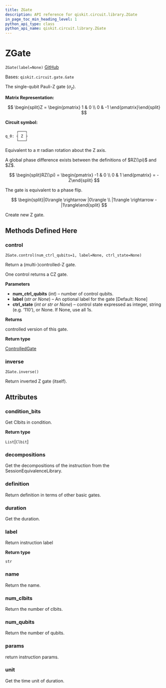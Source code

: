 ```yaml
---
title: ZGate
description: API reference for qiskit.circuit.library.ZGate
in_page_toc_min_heading_level: 1
python_api_type: class
python_api_name: qiskit.circuit.library.ZGate
---
```


# ZGate

<span id="qiskit.circuit.library.ZGate" />

`ZGate(label=None)` [GitHub](https://github.com/qiskit/qiskit/tree/stable/0.20/qiskit/circuit/library/standard_gates/z.py "view source code")

Bases: `qiskit.circuit.gate.Gate`

The single-qubit Pauli-Z gate ($\sigma_z$).

**Matrix Representation:**

$$
\begin{split}Z = \begin{pmatrix}
        1 & 0 \\
        0 & -1
    \end{pmatrix}\end{split}
$$

**Circuit symbol:**

```python
     ┌───┐
q_0: ┤ Z ├
     └───┘
```

Equivalent to a $\pi$ radian rotation about the Z axis.

<Admonition title="Note" type="note">
  A global phase difference exists between the definitions of $RZ(\pi)$ and $Z$.

  $$
  \begin{split}RZ(\pi) = \begin{pmatrix}
              -1 & 0 \\
              0 & 1
            \end{pmatrix}
          = -Z\end{split}
  $$
</Admonition>

The gate is equivalent to a phase flip.

$$
\begin{split}|0\rangle \rightarrow |0\rangle \\
|1\rangle \rightarrow -|1\rangle\end{split}
$$

Create new Z gate.

## Methods Defined Here

### control

<span id="qiskit.circuit.library.ZGate.control" />

`ZGate.control(num_ctrl_qubits=1, label=None, ctrl_state=None)`

Return a (multi-)controlled-Z gate.

One control returns a CZ gate.

**Parameters**

*   **num\_ctrl\_qubits** (*int*) – number of control qubits.
*   **label** (*str or None*) – An optional label for the gate \[Default: None]
*   **ctrl\_state** (*int or str or None*) – control state expressed as integer, string (e.g. ‘110’), or None. If None, use all 1s.

**Returns**

controlled version of this gate.

**Return type**

[ControlledGate](qiskit.circuit.ControlledGate "qiskit.circuit.ControlledGate")

### inverse

<span id="qiskit.circuit.library.ZGate.inverse" />

`ZGate.inverse()`

Return inverted Z gate (itself).

## Attributes

<span id="qiskit.circuit.library.ZGate.condition_bits" />

### condition\_bits

Get Clbits in condition.

**Return type**

`List`\[`Clbit`]

<span id="qiskit.circuit.library.ZGate.decompositions" />

### decompositions

Get the decompositions of the instruction from the SessionEquivalenceLibrary.

<span id="qiskit.circuit.library.ZGate.definition" />

### definition

Return definition in terms of other basic gates.

<span id="qiskit.circuit.library.ZGate.duration" />

### duration

Get the duration.

<span id="qiskit.circuit.library.ZGate.label" />

### label

Return instruction label

**Return type**

`str`

<span id="qiskit.circuit.library.ZGate.name" />

### name

Return the name.

<span id="qiskit.circuit.library.ZGate.num_clbits" />

### num\_clbits

Return the number of clbits.

<span id="qiskit.circuit.library.ZGate.num_qubits" />

### num\_qubits

Return the number of qubits.

<span id="qiskit.circuit.library.ZGate.params" />

### params

return instruction params.

<span id="qiskit.circuit.library.ZGate.unit" />

### unit

Get the time unit of duration.

